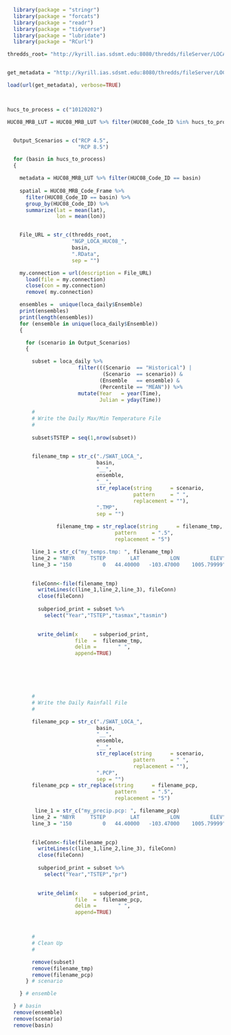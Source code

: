 ```r


  library(package = "stringr")
  library(package = "forcats")
  library(package = "readr")
  library(package = "tidyverse")
  library(package = "lubridate")
  library(package = "RCurl")


```

```r

thredds_root= "http://kyrill.ias.sdsmt.edu:8080/thredds/fileServer/LOCA_NGP/Specific_Regional_Aggregate_Sets/huc_08_basins/R_Daily_Files/"


get_metadata = "http://kyrill.ias.sdsmt.edu:8080/thredds/fileServer/LOCA_NGP/Specific_Regional_Aggregate_Sets/huc_08_basins/HUC08_Missouri_River_Basin.Rdata"

load(url(get_metadata), verbose=TRUE)



hucs_to_process = c("10120202")

HUC08_MRB_LUT = HUC08_MRB_LUT %>% filter(HUC08_Code_ID %in% hucs_to_process)



```

```r


  Output_Scenarios = c("RCP 4.5",
                       "RCP 8.5")

  for (basin in hucs_to_process)
  {

    metadata = HUC08_MRB_LUT %>% filter(HUC08_Code_ID == basin)
    
    spatial = HUC08_MRB_Code_Frame %>% 
      filter(HUC08_Code_ID == basin) %>% 
      group_by(HUC08_Code_ID) %>% 
      summarize(lat = mean(lat),
                lon = mean(lon))


    File_URL = str_c(thredds_root,
                     "NGP_LOCA_HUC08_",
                     basin,
                     ".RData",
                     sep = "")

    my.connection = url(description = File_URL)
      load(file = my.connection)
      close(con = my.connection)
      remove( my.connection)

    ensembles =  unique(loca_daily$Ensemble)
    print(ensembles)
    print(length(ensembles))
    for (ensemble in unique(loca_daily$Ensemble))
    {

      for (scenario in Output_Scenarios)
      {

        subset = loca_daily %>%
                       filter(((Scenario  == "Historical") |
                               (Scenario  == scenario)) &
                              (Ensemble   == ensemble) &
                              (Percentile == "MEAN")) %>%
                       mutate(Year   = year(Time),
                              Julian = yday(Time))

        #
        # Write the Daily Max/Min Temperature File
        #
        
        subset$TSTEP = seq(1,nrow(subset))


        filename_tmp = str_c("./SWAT_LOCA_",
                             basin,
                             "__",
                             ensemble,
                             "__",
                             str_replace(string      = scenario,
                                         pattern     = " ",
                                         replacement = ""),
                             ".TMP",
                             sep = "")
        
                filename_tmp = str_replace(string      = filename_tmp,
                                   pattern     = ".5",
                                   replacement = "5")

        line_1 = str_c("my_temps.tmp: ", filename_tmp)
        line_2 = "NBYR     TSTEP        LAT          LON          ELEV"
        line_3 = "150          0   44.40000   -103.47000    1005.79999"
                      

        fileConn<-file(filename_tmp)
          writeLines(c(line_1,line_2,line_3), fileConn)
          close(fileConn)
          
          subperiod_print = subset %>%
            select("Year","TSTEP","tasmax","tasmin")

          
          write_delim(x     = subperiod_print, 
                      file  =  filename_tmp, 
                      delim =       " ",
                      append=TRUE) 
     





        #
        # Write the Daily Rainfall File
        #        

        filename_pcp = str_c("./SWAT_LOCA_",
                             basin,
                             "__",
                             ensemble,
                             "__",
                             str_replace(string      = scenario,
                                         pattern     = " ",
                                         replacement = ""),
                             ".PCP",
                             sep = "")
        filename_pcp = str_replace(string      = filename_pcp,
                                   pattern     = ".5",
                                   replacement = "5")

         line_1 = str_c("my_precip.pcp: ", filename_pcp)
        line_2 = "NBYR     TSTEP        LAT          LON          ELEV"
        line_3 = "150          0   44.40000   -103.47000    1005.79999"
                      

        fileConn<-file(filename_pcp)
          writeLines(c(line_1,line_2,line_3), fileConn)
          close(fileConn)
          
          subperiod_print = subset %>%
            select("Year","TSTEP","pr")

          
          write_delim(x     = subperiod_print, 
                      file  =  filename_pcp, 
                      delim =       " ",
                      append=TRUE) 



        #
        # Clean Up
        #

        remove(subset)
        remove(filename_tmp)
        remove(filename_pcp)
      } # scenario

    } # ensemble

  } # basin
  remove(ensemble)
  remove(scenario)
  remove(basin)



```
